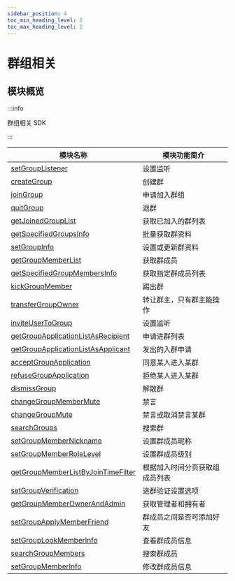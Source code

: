 ```yaml
---
sidebar_position: 4
toc_min_heading_level: 2
toc_max_heading_level: 2
---
```


# 群组相关

## 模块概览

:::info

群组相关 SDK

:::

| 模块名称                                                                                         | 模块功能简介                   |
| ------------------------------------------------------------------------------------------------ | ------------------------------ |
| [setGroupListener](docs/sdks/api/group/setGroupListener.mdx)                                     | 设置监听                       |
| [createGroup](docs/sdks/api/group/createGroup.mdx)                                               | 创建群                         |
| [joinGroup](docs/sdks/api/group/joinGroup.mdx)                                                   | 申请加入群组                   |
| [quitGroup](docs/sdks/api/group/quitGroup.mdx)                                                   | 退群                           |
| [getJoinedGroupList](docs/sdks/api/group/getJoinedGroupList.mdx)                                 | 获取已加入的群列表             |
| [getSpecifiedGroupsInfo](docs/sdks/api/group/getSpecifiedGroupsInfo.mdx)                         | 批量获取群资料                 |
| [setGroupInfo](docs/sdks/api/group/setGroupInfo.mdx)                                             | 设置或更新群资料               |
| [getGroupMemberList](docs/sdks/api/group/getGroupMemberList.mdx)                                 | 获取群成员                     |
| [getSpecifiedGroupMembersInfo](docs/sdks/api/group/getSpecifiedGroupMembersInfo.mdx)             | 获取指定群成员列表             |
| [kickGroupMember](docs/sdks/api/group/kickGroupMember.mdx)                                       | 踢出群                         |
| [transferGroupOwner](docs/sdks/api/group/transferGroupOwner.mdx)                                 | 转让群主，只有群主能操作       |
| [inviteUserToGroup](docs/sdks/api/group/inviteUserToGroup.mdx)                                   | 设置监听                       |
| [getGroupApplicationListAsRecipient](docs/sdks/api/group/getGroupApplicationListAsRecipient.mdx) | 申请进群列表                   |
| [getGroupApplicationListAsApplicant](docs/sdks/api/group/getGroupApplicationListAsApplicant.mdx) | 发出的入群申请                 |
| [acceptGroupApplication](docs/sdks/api/group/acceptGroupApplication.mdx)                         | 同意某人进入某群               |
| [refuseGroupApplication](docs/sdks/api/group/refuseGroupApplication.mdx)                         | 拒绝某人进入某群               |
| [dismissGroup](docs/sdks/api/group/dismissGroup.mdx)                                             | 解散群                         |
| [changeGroupMemberMute](docs/sdks/api/group/changeGroupMemberMute.mdx)                           | 禁言                           |
| [changeGroupMute](docs/sdks/api/group/changeGroupMute.mdx)                                       | 禁言或取消禁言某群             |
| [searchGroups](docs/sdks/api/group/searchGroups.mdx)                                             | 搜索群                         |
| [setGroupMemberNickname](docs/sdks/api/group/setGroupMemberNickname.mdx)                         | 设置群成员昵称                 |
| [setGroupMemberRoleLevel](docs/sdks/api/group/setGroupMemberRoleLevel.mdx)                       | 设置群成员级别                 |
| [getGroupMemberListByJoinTimeFilter](docs/sdks/api/group/getGroupMemberListByJoinTimeFilter.mdx) | 根据加入时间分页获取组成员列表 |
| [setGroupVerification](docs/sdks/api/group/setGroupVerification.mdx)                             | 进群验证设置选项               |
| [getGroupMemberOwnerAndAdmin](docs/sdks/api/group/getGroupMemberOwnerAndAdmin.mdx)               | 获取管理者和拥有者             |
| [setGroupApplyMemberFriend](docs/sdks/api/group/setGroupApplyMemberFriend.mdx)                   | 群成员之间是否可添加好友       |
| [setGroupLookMemberInfo](docs/sdks/api/group/setGroupLookMemberInfo.mdx)                         | 查看群成员信息                 |
| [searchGroupMembers](docs/sdks/api/group/searchGroupMembers.mdx)                                 | 搜索群成员                     |
| [setGroupMemberInfo](docs/sdks/api/group/setGroupMemberInfo.mdx)                                 | 修改群成员信息                 |
